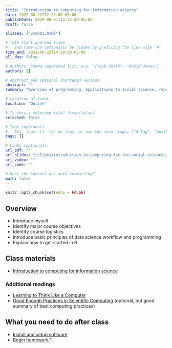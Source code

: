 ```yaml
---
title: "Introduction to computing for information science"
date: 2022-08-22T12:25:00-05:00
publishDate: 2019-08-01T12:25:00-05:00
draft: false

aliases: ["/cm001.html"]

# Talk start and end times.
#   End time can optionally be hidden by prefixing the line with `#`.
time_end: 2022-08-22T14:20:00-05:00
all_day: false

# Authors. Comma separated list, e.g. `["Bob Smith", "David Jones"]`.
authors: []

# Abstract and optional shortened version.
abstract: ""
summary: "Overview of programming, applications to social science, reproducible research, and course logistics."

# Location of event.
location: "Online"

# Is this a selected talk? (true/false)
selected: false

# Tags (optional).
#   Set `tags: []` for no tags, or use the form `tags: ["A Tag", "Another Tag"]` for one or more tags.
tags: []

# Links (optional).
url_pdf: ""
url_slides: "/slides/introduction-to-computing-for-the-social-sciences/"
url_video: ""
url_code: ""

# Does the content use math formatting?
math: false
---
```


```r
knitr::opts_chunk$set(echo = FALSE)
```

## Overview

* Introduce myself
* Identify major course objectives
* Identify course logistics
* Introduce basic principles of data science workflow and programming
* Explain how to get started in R

## Class materials

* [Introduction to computing for information science](/notes/intro-to-course/)

### Additional readings

* [Learning to Think Like a Computer](https://www.nytimes.com/2017/04/04/education/edlife/teaching-students-computer-code.html?_r=0)
* [Good Enough Practices in Scientific Computing](http://journals.plos.org/ploscompbiol/article?id=10.1371/journal.pcbi.1005510) (optional, but good summary of best computing practices)

## What you need to do after class

* [Install and setup software](/setup/)
* [Begin homework 1](/homework/edit-readme/)
